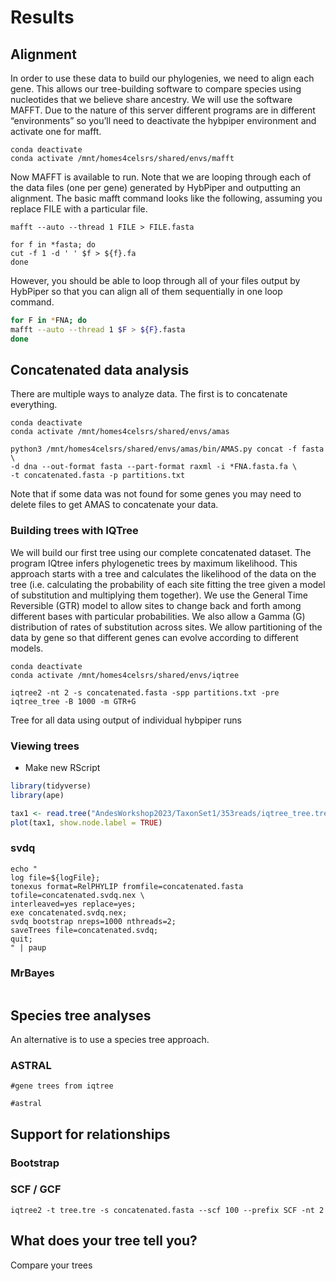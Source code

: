 # Results

## Alignment

In order to use these data to build our phylogenies, we need to align each gene.
This allows our tree-building software to compare species using nucleotides that we believe share ancestry. 
We will use the software MAFFT.
Due to the nature of this server different programs are in different "environments" so you'll need to deactivate the hybpiper environment and activate one for mafft.

```
conda deactivate
conda activate /mnt/homes4celsrs/shared/envs/mafft
```

Now MAFFT is available to run.
Note that we are looping through each of the data files (one per gene) generated by HybPiper and outputting an alignment.
The basic mafft command looks like the following, assuming you replace FILE with a particular file.

```
mafft --auto --thread 1 FILE > FILE.fasta

for f in *fasta; do
cut -f 1 -d ' ' $f > ${f}.fa
done
```

However, you should be able to loop through all of your files output by HybPiper so that you can align all of them sequentially in one loop command.


```bash
for F in *FNA; do
mafft --auto --thread 1 $F > ${F}.fasta
done
```

## Concatenated data analysis

There are multiple ways to analyze data.
The first is to concatenate everything.

```
conda deactivate
conda activate /mnt/homes4celsrs/shared/envs/amas

python3 /mnt/homes4celsrs/shared/envs/amas/bin/AMAS.py concat -f fasta \
-d dna --out-format fasta --part-format raxml -i *FNA.fasta.fa \
-t concatenated.fasta -p partitions.txt

```
Note that if some data was not found for some genes you may need to delete files to get AMAS to concatenate your data.


### Building trees with IQTree

We will build our first tree using our complete concatenated dataset.
The program IQtree infers phylogenetic trees by maximum likelihood.
This approach starts with a tree and calculates the likelihood of the data on the tree (i.e. calculating the probability of each site fitting the tree given a model of substitution and multiplying them together).
We use the General Time Reversible (GTR) model to allow sites to change back and forth among different bases with particular probabilities.
We also allow a Gamma (G) distribution of rates of substitution across sites.
We allow partitioning of the data by gene so that different genes can evolve according to different models.

```
conda deactivate
conda activate /mnt/homes4celsrs/shared/envs/iqtree

iqtree2 -nt 2 -s concatenated.fasta -spp partitions.txt -pre iqtree_tree -B 1000 -m GTR+G
```

Tree for all data using output of individual hybpiper runs

### Viewing trees

* Make new RScript

```r
library(tidyverse)
library(ape)

tax1 <- read.tree("AndesWorkshop2023/TaxonSet1/353reads/iqtree_tree.treefile")
plot(tax1, show.node.label = TRUE)
```

### svdq

```
echo "
log file=${logFile};
tonexus format=RelPHYLIP fromfile=concatenated.fasta tofile=concatenated.svdq.nex \
interleaved=yes replace=yes;
exe concatenated.svdq.nex;
svdq bootstrap nreps=1000 nthreads=2;
saveTrees file=concatenated.svdq;
quit;
" | paup
```

### MrBayes

```

```

## Species tree analyses

An alternative is to use a species tree approach.

### ASTRAL

```
#gene trees from iqtree

#astral
```

## Support for relationships

### Bootstrap

### SCF / GCF

```
iqtree2 -t tree.tre -s concatenated.fasta --scf 100 --prefix SCF -nt 2
```


## What does your tree tell you?

Compare your trees

